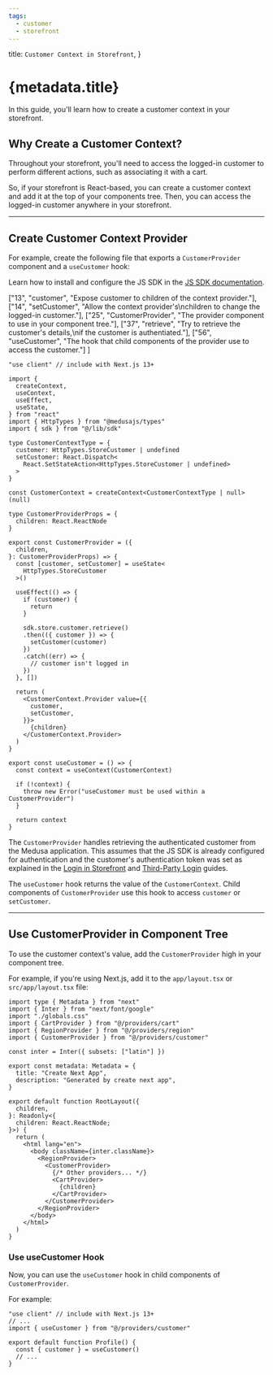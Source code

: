 ```yaml
---
tags:
  - customer
  - storefront
---
```


  title: `Customer Context in Storefront`,
}

# {metadata.title}

In this guide, you'll learn how to create a customer context in your storefront.

## Why Create a Customer Context?

Throughout your storefront, you'll need to access the logged-in customer to perform different actions, such as associating it with a cart.

So, if your storefront is React-based, you can create a customer context and add it at the top of your components tree. Then, you can access the logged-in customer anywhere in your storefront.

---

## Create Customer Context Provider

For example, create the following file that exports a `CustomerProvider` component and a `useCustomer` hook:

<Note title="Tip">

Learn how to install and configure the JS SDK in the [JS SDK documentation](../../../js-sdk/page.mdx).

</Note>


  ["13", "customer", "Expose customer to children of the context provider."],
  ["14", "setCustomer", "Allow the context provider's\nchildren to change the logged-in customer."],
  ["25", "CustomerProvider", "The provider component to use in your component tree."],
  ["37", "retrieve", "Try to retrieve the customer's details,\nif the customer is authentiated."],
  ["56", "useCustomer", "The hook that child components of the provider use to access the customer."]
]

```tsx highlights={highlights}
"use client" // include with Next.js 13+

import { 
  createContext, 
  useContext, 
  useEffect, 
  useState,
} from "react"
import { HttpTypes } from "@medusajs/types"
import { sdk } from "@/lib/sdk"

type CustomerContextType = {
  customer: HttpTypes.StoreCustomer | undefined
  setCustomer: React.Dispatch<
    React.SetStateAction<HttpTypes.StoreCustomer | undefined>
  >
}

const CustomerContext = createContext<CustomerContextType | null>(null)

type CustomerProviderProps = {
  children: React.ReactNode
}

export const CustomerProvider = ({
  children,
}: CustomerProviderProps) => {
  const [customer, setCustomer] = useState<
    HttpTypes.StoreCustomer
  >()

  useEffect(() => {
    if (customer) {
      return
    }

    sdk.store.customer.retrieve()
    .then(({ customer }) => {
      setCustomer(customer)
    })
    .catch((err) => {
      // customer isn't logged in
    })
  }, [])

  return (
    <CustomerContext.Provider value={{
      customer,
      setCustomer,
    }}>
      {children}
    </CustomerContext.Provider>
  )
}

export const useCustomer = () => {
  const context = useContext(CustomerContext)

  if (!context) {
    throw new Error("useCustomer must be used within a CustomerProvider")
  }

  return context
}
```

The `CustomerProvider` handles retrieving the authenticated customer from the Medusa application. This assumes that the JS SDK is already configured for authentication and the customer's authentication token was set as explained in the [Login in Storefront](../login/page.mdx) and [Third-Party Login](../third-party-login/page.mdx) guides.

The `useCustomer` hook returns the value of the `CustomerContext`. Child components of `CustomerProvider` use this hook to access `customer` or `setCustomer`.

---

## Use CustomerProvider in Component Tree

To use the customer context's value, add the `CustomerProvider` high in your component tree.

For example, if you're using Next.js, add it to the `app/layout.tsx` or `src/app/layout.tsx` file:

```tsx title="app/layout.tsx" collapsibleLines="1-14" highlights={[["24"]]}
import type { Metadata } from "next"
import { Inter } from "next/font/google"
import "./globals.css"
import { CartProvider } from "@/providers/cart"
import { RegionProvider } from "@/providers/region"
import { CustomerProvider } from "@/providers/customer"

const inter = Inter({ subsets: ["latin"] })

export const metadata: Metadata = {
  title: "Create Next App",
  description: "Generated by create next app",
}

export default function RootLayout({
  children,
}: Readonly<{
  children: React.ReactNode;
}>) {
  return (
    <html lang="en">
      <body className={inter.className}>
        <RegionProvider>
          <CustomerProvider>
            {/* Other providers... */}
            <CartProvider>
              {children}
            </CartProvider>
          </CustomerProvider>
        </RegionProvider>
      </body>
    </html>
  )
}
```

### Use useCustomer Hook

Now, you can use the `useCustomer` hook in child components of `CustomerProvider`.

For example:

```tsx
"use client" // include with Next.js 13+
// ...
import { useCustomer } from "@/providers/customer"

export default function Profile() {
  const { customer } = useCustomer()
  // ...
}
```
